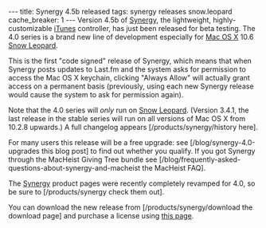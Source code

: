 ---
title: Synergy 4.5b released
tags: synergy releases snow.leopard
cache_breaker: 1
---
Version 4.5b of [[Synergy]], the lightweight, highly-customizable [[iTunes]] controller, has just been released for beta testing. The 4.0 series is a brand new line of development especially for [[Mac OS X]] 10.6 [[Snow Leopard]].

This is the first "code signed" release of Synergy, which means that when Synergy posts updates to Last.fm and the system asks for permission to access the Mac OS X keychain, clicking "Always Allow" will actually grant access on a permanent basis (previously, using each new Synergy release would cause the system to ask for permission again).

Note that the 4.0 series will ''only'' run on [[Snow Leopard]]. (Version 3.4.1, the last release in the stable series will run on all versions of Mac OS X from 10.2.8 upwards.) A full changelog appears [/products/synergy/history here].

For many users this release will be a free upgrade: see [/blog/synergy-4.0-upgrades this blog post] to find out whether you qualify. If you got Synergy through the MacHeist Giving Tree bundle see  [/blog/frequently-asked-questions-about-synergy-and-macheist the MacHeist FAQ].

The [[Synergy]] product pages were recently completely revamped for 4.0, so be sure to [/products/synergy check them out].

You can download the new release from [/products/synergy/download the download page] and purchase a license using [https://secure.wincent.com/a/products/synergy-classic/purchase/ this page].
